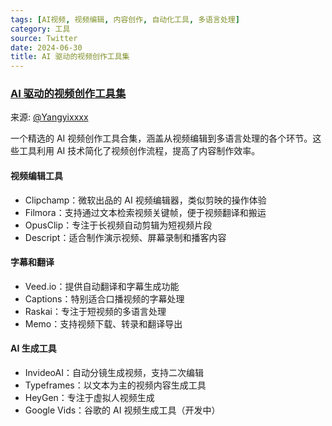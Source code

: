 ```yaml
---
tags: [AI视频, 视频编辑, 内容创作, 自动化工具, 多语言处理]
category: 工具
source: Twitter
date: 2024-06-30
title: AI 驱动的视频创作工具集
---
```


### [AI 驱动的视频创作工具集](https://x.com/Yangyixxxx/status/1816391443747119385)

来源: [@Yangyixxxx](https://x.com/Yangyixxxx/status/1816391443747119385)

一个精选的 AI 视频创作工具合集，涵盖从视频编辑到多语言处理的各个环节。这些工具利用 AI 技术简化了视频创作流程，提高了内容制作效率。

#### 视频编辑工具
- Clipchamp：微软出品的 AI 视频编辑器，类似剪映的操作体验
- Filmora：支持通过文本检索视频关键帧，便于视频翻译和搬运
- OpusClip：专注于长视频自动剪辑为短视频片段
- Descript：适合制作演示视频、屏幕录制和播客内容

#### 字幕和翻译
- Veed.io：提供自动翻译和字幕生成功能
- Captions：特别适合口播视频的字幕处理
- Raskai：专注于短视频的多语言处理
- Memo：支持视频下载、转录和翻译导出

#### AI 生成工具
- InvideoAI：自动分镜生成视频，支持二次编辑
- Typeframes：以文本为主的视频内容生成工具
- HeyGen：专注于虚拟人视频生成
- Google Vids：谷歌的 AI 视频生成工具（开发中）
